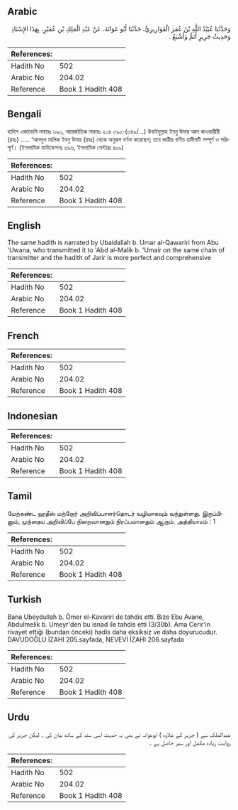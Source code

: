 ## Arabic


<div dir="rtl" lang="ar" style={{fontSize:'larger',backgroundColor:'#f8f9fa',padding:20}}>
وَحَدَّثَنَا عُبَيْدُ اللَّهِ بْنُ عُمَرَ الْقَوَارِيرِيُّ، حَدَّثَنَا أَبُو عَوَانَةَ، عَنْ عَبْدِ الْمَلِكِ بْنِ عُمَيْرٍ، بِهَذَا الإِسْنَادِ وَحَدِيثُ جَرِيرٍ أَتَمُّ وَأَشْبَعُ ‏.‏
</div>
<div style={{backgroundColor:'#f8f9fa',padding:20, marginBottom: 10}}><table> <thead> <tr> <th>References:</th> <th></th> </tr> </thead> <tbody><tr><td>Hadith No</td><td>502</td></tr><tr><td>Arabic No</td><td>204.02</td></tr><tr><td>Reference</td><td>Book 1 Hadith 408</td></tr></tbody></table></div>

## Bengali


<div dir="ltr" lang="bn" style={{fontSize:'larger',backgroundColor:'#f8f9fa',padding:20}}>
হাদিস একাডেমি নাম্বারঃ ৩৯০, আন্তর্জাতিক নাম্বারঃ ২০৪ ৩৯০-(৩৪৯/...) উবাইদুল্লাহ ইবনু উমার আল কাওয়ারীরী (রহঃ) ..... 'আবদুল মালিক ইবনু উমার (রহঃ) থেকে অনুরূপ বর্ণনা করেছেন; তবে জারীর বর্ণিত হাদীসটি সম্পূর্ণ ও পরিপূর্ণ। (ইসলামিক ফাউন্ডেশনঃ ৩৯৬, ইসলামিক সেন্টারঃ ৪০৯)
</div>
<div style={{backgroundColor:'#f8f9fa',padding:20, marginBottom: 10}}><table> <thead> <tr> <th>References:</th> <th></th> </tr> </thead> <tbody><tr><td>Hadith No</td><td>502</td></tr><tr><td>Arabic No</td><td>204.02</td></tr><tr><td>Reference</td><td>Book 1 Hadith 408</td></tr></tbody></table></div>

## English


<div dir="ltr" lang="en" style={{fontSize:'larger',backgroundColor:'#f8f9fa',padding:20}}>
The same hadith is narrated by Ubaidallah b. Umar al-Qawariri from Abu 'Uwana, who transmitted it to 'Abd al-Malik b. 'Umair on the same chain of transmitter and the hadith of Jarir is more perfect and comprehensive
</div>
<div style={{backgroundColor:'#f8f9fa',padding:20, marginBottom: 10}}><table> <thead> <tr> <th>References:</th> <th></th> </tr> </thead> <tbody><tr><td>Hadith No</td><td>502</td></tr><tr><td>Arabic No</td><td>204.02</td></tr><tr><td>Reference</td><td>Book 1 Hadith 408</td></tr></tbody></table></div>

## French


<div dir="ltr" lang="fr" style={{fontSize:'larger',backgroundColor:'#f8f9fa',padding:20}}>

</div>
<div style={{backgroundColor:'#f8f9fa',padding:20, marginBottom: 10}}><table> <thead> <tr> <th>References:</th> <th></th> </tr> </thead> <tbody><tr><td>Hadith No</td><td>502</td></tr><tr><td>Arabic No</td><td>204.02</td></tr><tr><td>Reference</td><td>Book 1 Hadith 408</td></tr></tbody></table></div>

## Indonesian


<div dir="ltr" lang="id" style={{fontSize:'larger',backgroundColor:'#f8f9fa',padding:20}}>

</div>
<div style={{backgroundColor:'#f8f9fa',padding:20, marginBottom: 10}}><table> <thead> <tr> <th>References:</th> <th></th> </tr> </thead> <tbody><tr><td>Hadith No</td><td>502</td></tr><tr><td>Arabic No</td><td>204.02</td></tr><tr><td>Reference</td><td>Book 1 Hadith 408</td></tr></tbody></table></div>

## Tamil


<div dir="ltr" lang="ta" style={{fontSize:'larger',backgroundColor:'#f8f9fa',padding:20}}>
மேற்கண்ட ஹதீஸ் மற்றோர் அறிவிப்பாளர்தொடர் வழியாகவும் வந்துள்ளது. இருப்பினும், முந்தைய அறிவிப்பே நிறைவானதும் நிரப்பமானதும் ஆகும். அத்தியாயம் : 1
</div>
<div style={{backgroundColor:'#f8f9fa',padding:20, marginBottom: 10}}><table> <thead> <tr> <th>References:</th> <th></th> </tr> </thead> <tbody><tr><td>Hadith No</td><td>502</td></tr><tr><td>Arabic No</td><td>204.02</td></tr><tr><td>Reference</td><td>Book 1 Hadith 408</td></tr></tbody></table></div>

## Turkish


<div dir="ltr" lang="tr" style={{fontSize:'larger',backgroundColor:'#f8f9fa',padding:20}}>
Bana Ubeydullah b. Ömer el-Kavariri de tahdis etti. Bize Ebu Avane, Abdulmelik b. Umeyr'den bu isnad ile tahdis etti (3/30b). Ama Cerir'in rivayet ettiği (bundan önceki) hadis daha eksiksiz ve daha doyurucudur. DAVUDOĞLU İZAHI 205.sayfada, NEVEVİ İZAHI 206.sayfada
</div>
<div style={{backgroundColor:'#f8f9fa',padding:20, marginBottom: 10}}><table> <thead> <tr> <th>References:</th> <th></th> </tr> </thead> <tbody><tr><td>Hadith No</td><td>502</td></tr><tr><td>Arabic No</td><td>204.02</td></tr><tr><td>Reference</td><td>Book 1 Hadith 408</td></tr></tbody></table></div>

## Urdu


<div dir="rtl" lang="ur" style={{fontSize:'larger',backgroundColor:'#f8f9fa',padding:20}}>
عبدالملک سے ( جریر کے علاوہ ) ابوعوانہ نے بھی یہ حدیث اسی سند کے ساتھ بیان کی ۔ لیکن جریر کی روایت زیادہ مکمل اور سیر حاصل ہے ۔
</div>
<div style={{backgroundColor:'#f8f9fa',padding:20, marginBottom: 10}}><table> <thead> <tr> <th>References:</th> <th></th> </tr> </thead> <tbody><tr><td>Hadith No</td><td>502</td></tr><tr><td>Arabic No</td><td>204.02</td></tr><tr><td>Reference</td><td>Book 1 Hadith 408</td></tr></tbody></table></div>